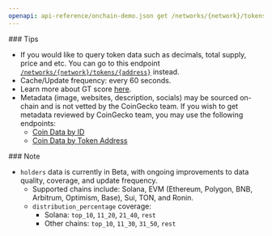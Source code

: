 ```yaml
---
openapi: api-reference/onchain-demo.json get /networks/{network}/tokens/{address}/info
---
```


<Tip>
  ### Tips

  - If you would like to query token data such as decimals, total supply, price and etc. You can go to this endpoint [`/networks/{network}/tokens/{address}`](<https://docs.coingecko.com/v3.0.1/reference/token-data-contract-address>) instead.
  - Cache/Update frequency: every 60 seconds.
  - Learn more about GT score [here](https://support.coingecko.com/hc/en-us/articles/38381394237593-What-is-GT-Score-How-is-GT-Score-calculated).
  - Metadata (image, websites, description, socials) may be sourced on-chain and is not vetted by the CoinGecko team. If you wish to get metadata reviewed by CoinGecko team, you may use the following endpoints:
    - [Coin Data by ID](/reference/coins-id)
    - [Coin Data by Token Address](/reference/coins-contract-address)
</Tip>

<Note>
  ### Note

  - `holders` data is currently in Beta, with ongoing improvements to data quality, coverage, and update frequency.
    - Supported chains include: Solana, EVM (Ethereum, Polygon, BNB, Arbitrum, Optimism, Base), Sui, TON, and Ronin.
    - `distribution_percentage` coverage:
      - Solana: `top_10`, `11_20`, `21_40`, `rest`
      - Other chains: `top_10`, `11_30`, `31_50`, `rest`
</Note>